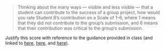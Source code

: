 > Thinking about the many ways — visible and less visible — that a student can contribute to the success of a group project, how would you rate Student B's contribution on a Scale of 1–6, where 1 means that they did not contribute to the group's submission, and 6 means that their contribution was critical to the group's submission.

Justify this score with reference to the guidance provided in class (and linked to [here](../lectures/1.4-Group_Working.html#/identifying-your-strengths), [here](../lectures/1.4-Group_Working.html#/too-much-of-a-good-thing), and [here](../lectures/1.4-Group_Working.html#/consequences)).

